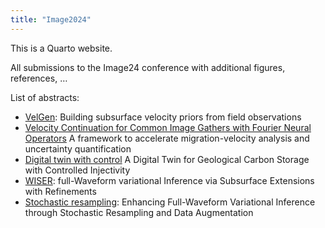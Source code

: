 ```yaml
---
title: "Image2024"
---
```


This is a Quarto website.

All submissions to the Image24 conference with additional figures, references, ...

List of abstracts:

- [VelGen](erdinc2024SEG/abstract.qmd): Building subsurface velocity priors from field observations
- [Velocity Continuation for Common Image Gathers with Fourier Neural Operators](Rex2024SEG/paper.qmd) A framework to accelerate migration-velocity analysis and uncertainty quantification
- [Digital twin with control](GahlotLi2024SEG/paper.qmd) A Digital Twin for Geological Carbon Storage with Controlled Injectivity
- [WISER](yin2024SEG/paper.qmd): full-Waveform variational Inference via Subsurface Extensions with Refinements
- [Stochastic resampling](Yunlin_Zeng2024SEG/paper.qmd): Enhancing Full-Waveform Variational Inference through Stochastic Resampling and Data Augmentation
